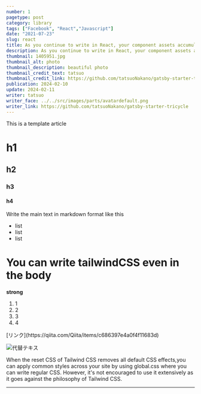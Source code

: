 ```yaml
---
number: 1
pagetype: post
category: library
tags: ["Facebook", "React","Javascript"]
date: "2021-07-23"
slug: react
title: As you continue to write in React, your component assets accumulate."
description: As you continue to write in React, your component assets accumulate."
thumbnail: 1405951.jpg
thumbnail_alt: photo
thumbnail_description: beautiful photo
thumbnail_credit_text: tatsuo
thumbnail_credit_link: https://github.com/tatsuoNakano/gatsby-starter-tricycle
publication: 2024-02-10
update: 2024-02-11
writer: tatsuo
writer_face: ../../src/images/parts/avatardefault.png
writer_link: https://github.com/tatsuoNakano/gatsby-starter-tricycle
---
```



This is a template article
# h1
## h2
### h3
#### h4

Write the main text in markdown format like this

- list
- list
- list

<h1 className="text-blue-600">You can write tailwindCSS even in the body</h1>
<strong>strong</strong>
<ol>
    <li>1</li>
    <li>2</li>
    <li>3</li>
    <li>4</li>
</ol>
[リンク](https://qiita.com/Qiita/items/c686397e4a0f4f11683d)

![代替テキス](1405951.jpg)


When the reset CSS of Tailwind CSS removes all default CSS effects,you can apply common styles across your site by using global.css where you can write regular CSS.
However, it's not encouraged to use it extensively as it goes against the philosophy of Tailwind CSS.

---






